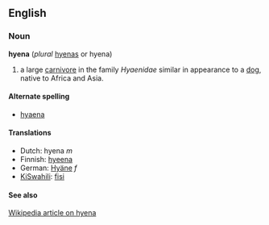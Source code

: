 ==English==
=== Noun ===
'''hyena''' (''plural'' [[hyenas]] or hyena)

#a large [[carnivore]] in the family ''Hyaenidae'' similar in appearance to a [[dog]], native to Africa and Asia.

==== Alternate spelling ====
* [[hyaena]]

==== Translations ====
*Dutch: hyena ''m''
*Finnish: [[hyeena]]
*German: [[Hyäne]] ''f''
*[[KiSwahili]]: [[fisi]]

====See also====
[[w:hyena|Wikipedia article on hyena]]